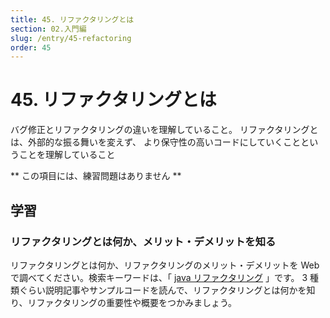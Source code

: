 ```yaml
---
title: 45. リファクタリングとは
section: 02.入門編
slug: /entry/45-refactoring
order: 45
---
```


# 45. リファクタリングとは

<p class="goal">
  バグ修正とリファクタリングの違いを理解していること。
  リファクタリングとは、外部的な振る舞いを変えず、
  より保守性の高いコードにしていくことということを理解していること
</p>

** この項目には、練習問題はありません **

## 学習

### リファクタリングとは何か、メリット・デメリットを知る

リファクタリングとは何か、リファクタリングのメリット・デメリットを Web で調べてください。検索キーワードは、「 [java リファクタリング](https://www.google.com/search?q=java+リファクタリング) 」です。
3 種類ぐらい説明記事やサンプルコードを読んで、リファクタリングとは何かを知り、リファクタリングの重要性や概要をつかみましょう。
